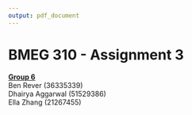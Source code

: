 ```yaml
---
output: pdf_document
---
```


# **BMEG 310 - Assignment 3**

[**Group 6**]{.underline}\
Ben Rever (36335339)\
Dhairya Aggarwal (51529386)\
Ella Zhang (21267455)
